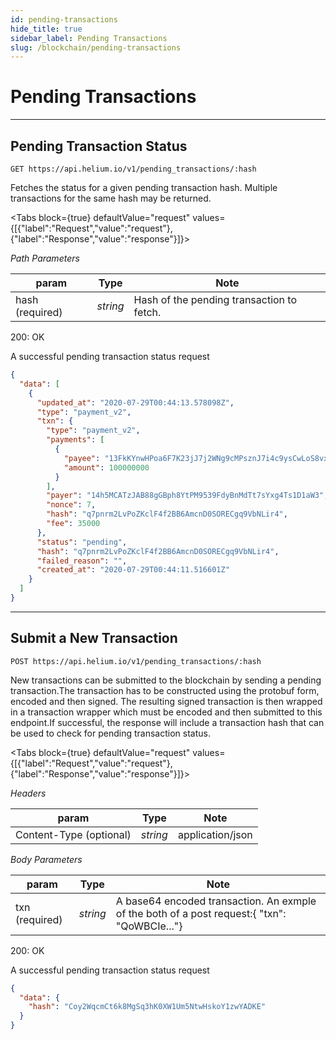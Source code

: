 ```yaml
---
id: pending-transactions
hide_title: true
sidebar_label: Pending Transactions
slug: /blockchain/pending-transactions
---
```



# Pending Transactions

---

## Pending Transaction Status

```
GET https://api.helium.io/v1/pending_transactions/:hash
```

Fetches the status for a given pending transaction hash. Multiple transactions
for the same hash may be returned.

<Tabs
  block={true}
  defaultValue="request"
  values={[{"label":"Request","value":"request"},{"label":"Response","value":"response"}]}>
<TabItem value="request">

_Path Parameters_

| param           | Type     | Note                                      |
| --------------- | -------- | ----------------------------------------- |
| hash (required) | _string_ | Hash of the pending transaction to fetch. |

</TabItem>
<TabItem value="response">

200: OK

A successful pending transaction status request

```json
{
  "data": [
    {
      "updated_at": "2020-07-29T00:44:13.578098Z",
      "type": "payment_v2",
      "txn": {
        "type": "payment_v2",
        "payments": [
          {
            "payee": "13FkKYnwHPoa6F7K23jJ7j2WNg9cMPsznJ7i4c9ysCwLoS8vx3E",
            "amount": 100000000
          }
        ],
        "payer": "14h5MCATzJAB88gGBph8YtPM9539FdyBnMdTt7sYxg4Ts1D1aW3",
        "nonce": 7,
        "hash": "q7pnrm2LvPoZKclF4f2BB6AmcnD0SORECgq9VbNLir4",
        "fee": 35000
      },
      "status": "pending",
      "hash": "q7pnrm2LvPoZKclF4f2BB6AmcnD0SORECgq9VbNLir4",
      "failed_reason": "",
      "created_at": "2020-07-29T00:44:11.516601Z"
    }
  ]
}
```

</TabItem>
</Tabs>

---

## Submit a New Transaction

```
POST https://api.helium.io/v1/pending_transactions/:hash
```

New transactions can be submitted to the blockchain by sending a pending
transaction.The transaction has to be constructed using the protobuf form,
encoded and then signed. The resulting signed transaction is then wrapped in a
transaction wrapper which must be encoded and then submitted to this endpoint.If
successful, the response will include a transaction hash that can be used to
check for pending transaction status.

<Tabs
  block={true}
  defaultValue="request"
  values={[{"label":"Request","value":"request"},{"label":"Response","value":"response"}]}>
<TabItem value="request">

_Headers_

| param                   | Type     | Note             |
| ----------------------- | -------- | ---------------- |
| Content-Type (optional) | _string_ | application/json |

_Body Parameters_

| param          | Type     | Note                                                                                         |
| -------------- | -------- | -------------------------------------------------------------------------------------------- |
| txn (required) | _string_ | A base64 encoded transaction. An exmple of the both of a post request:{ "txn": "QoWBCIe..."} |

</TabItem>
<TabItem value="response">

200: OK

A successful pending transaction status request

```json
{
  "data": {
    "hash": "Coy2WqcmCt6k8MgSq3hK0XW1Um5NtwHskoY1zwYADKE"
  }
}
```

</TabItem>
</Tabs>
